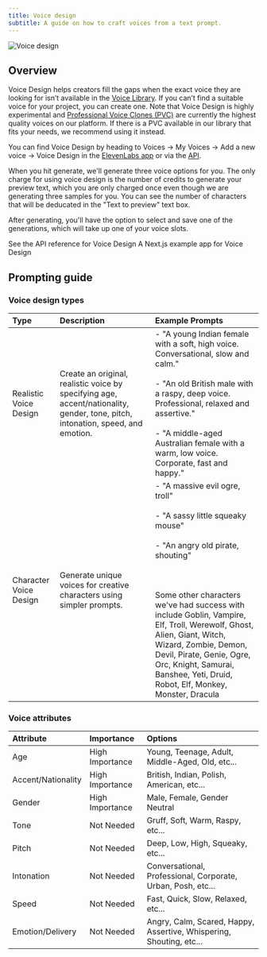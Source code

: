 ```yaml
---
title: Voice design
subtitle: A guide on how to craft voices from a text prompt.
---
```


<img
  src="/assets/images/product-guides/voices/voices-voice-design.png"
  alt="Voice design"
  className="w-full rounded-lg"
/>

## Overview

Voice Design helps creators fill the gaps when the exact voice they are looking for isn’t available in the [Voice Library](/app/voice-library). If you can’t find a suitable voice for your project, you can create one. Note that Voice Design is highly experimental and [Professional Voice Clones (PVC)](/docs/product-guides/voices/voice-cloning) are currently the highest quality voices on our platform. If there is a PVC available in our library that fits your needs, we recommend using it instead.

You can find Voice Design by heading to Voices -> My Voices -> Add a new voice -> Voice Design in the [ElevenLabs app](/app/voice-lab?create=true&creationType=voiceDesign) or via the [API](/docs/api-reference/text-to-voice).

When you hit generate, we'll generate three voice options for you. The only charge for using voice design is the number of credits to generate your preview text, which you are only charged once even though we are generating three samples for you. You can see the number of characters that will be deducated in the "Text to preview" text box.

After generating, you'll have the option to select and save one of the generations, which will take up one of your voice slots.

<CardGroup>
  <Card title="API reference" href="/docs/api-reference/text-to-voice">
    See the API reference for Voice Design
  </Card>
  <Card
    title="Example app"
    href="https://github.com/elevenlabs/elevenlabs-examples/tree/main/examples/text-to-voice/x-to-voice"
  >
    A Next.js example app for Voice Design
  </Card>
</CardGroup>

## Prompting guide

### Voice design types

| Type                   | Description                                                                                                                     | Example Prompts                                                                                                                                                                                                                                                                                                                                                                                  |
| :--------------------- | :------------------------------------------------------------------------------------------------------------------------------ | :----------------------------------------------------------------------------------------------------------------------------------------------------------------------------------------------------------------------------------------------------------------------------------------------------------------------------------------------------------------------------------------------- |
| Realistic Voice Design | Create an original, realistic voice by specifying age, accent/nationality, gender, tone, pitch, intonation, speed, and emotion. | - "A young Indian female with a soft, high voice. Conversational, slow and calm."<br></br> - "An old British male with a raspy, deep voice. Professional, relaxed and assertive."<br></br> - "A middle-aged Australian female with a warm, low voice. Corporate, fast and happy."                                                                                                                |
| Character Voice Design | Generate unique voices for creative characters using simpler prompts.                                                           | - "A massive evil ogre, troll"<br></br>- "A sassy little squeaky mouse"<br></br>- "An angry old pirate, shouting" <br></br><br></br> Some other characters we've had success with include Goblin, Vampire, Elf, Troll, Werewolf, Ghost, Alien, Giant, Witch, Wizard, Zombie, Demon, Devil, Pirate, Genie, Ogre, Orc, Knight, Samurai, Banshee, Yeti, Druid, Robot, Elf, Monkey, Monster, Dracula |

### Voice attributes

| Attribute          | Importance      | Options                                                             |
| :----------------- | :-------------- | :------------------------------------------------------------------ |
| Age                | High Importance | Young, Teenage, Adult, Middle-Aged, Old, etc...                     |
| Accent/Nationality | High Importance | British, Indian, Polish, American, etc...                           |
| Gender             | High Importance | Male, Female, Gender Neutral                                        |
| Tone               | Not Needed      | Gruff, Soft, Warm, Raspy, etc...                                    |
| Pitch              | Not Needed      | Deep, Low, High, Squeaky, etc...                                    |
| Intonation         | Not Needed      | Conversational, Professional, Corporate, Urban, Posh, etc...        |
| Speed              | Not Needed      | Fast, Quick, Slow, Relaxed, etc...                                  |
| Emotion/Delivery   | Not Needed      | Angry, Calm, Scared, Happy, Assertive, Whispering, Shouting, etc... |
